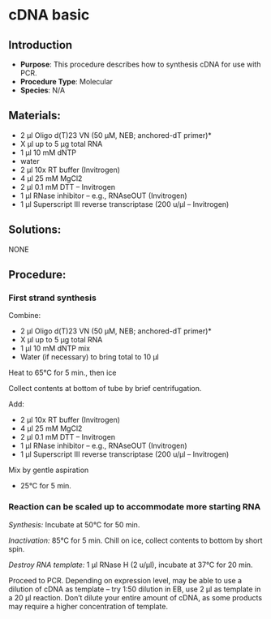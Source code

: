 # cDNA basic {#sec-molecular-cDNA}

## Introduction

-   **Purpose**: This procedure describes how to synthesis cDNA for use with PCR.
-   **Procedure Type**: Molecular
-   **Species**: N/A

## Materials:

-   2 µl Oligo d(T)23 VN (50 µM, NEB; anchored-dT primer)\*
-   X µl up to 5 µg total RNA
-   1 µl 10 mM dNTP
-   water
-   2 µl 10x RT buffer (Invitrogen)
-   4 µl 25 mM MgCl2
-   2 µl 0.1 mM DTT -- Invitrogen
-   1 µl RNase inhibitor -- e.g., RNAseOUT (Invitrogen)
-   1 µl Superscript III reverse transcriptase (200 u/µl -- Invitrogen)

## Solutions:

NONE

## Procedure:

### First strand synthesis {#first-strand-synthesis .subhead}

Combine:

-   2 µl Oligo d(T)23 VN (50 µM, NEB; anchored-dT primer)\*
-   X µl up to 5 µg total RNA
-   1 µl 10 mM dNTP mix
-   Water (if necessary) to bring total to 10 µl

Heat to 65°C for 5 min., then ice

Collect contents at bottom of tube by brief centrifugation.

Add:

-   2 µl 10x RT buffer (Invitrogen)
-   4 µl 25 mM MgCl2
-   2 µl 0.1 mM DTT -- Invitrogen
-   1 µl RNase inhibitor -- e.g., RNAseOUT (Invitrogen)
-   1 µl Superscript III reverse transcriptase (200 u/µl -- Invitrogen)

Mix by gentle aspiration

-   25°C for 5 min.

### Reaction can be scaled up to accommodate more starting RNA

*Synthesis:* Incubate at 50°C for 50 min.

*Inactivation:* 85°C for 5 min. Chill on ice, collect contents to bottom by short spin.

*Destroy RNA template:* 1 µl RNase H (2 u/µl), incubate at 37°C for 20 min.

Proceed to PCR. Depending on expression level, may be able to use a dilution of cDNA as template -- try 1:50 dilution in EB, use 2 µl as template in a 20 µl reaction. Don't dilute your entire amount of cDNA, as some products may require a higher concentration of template.
